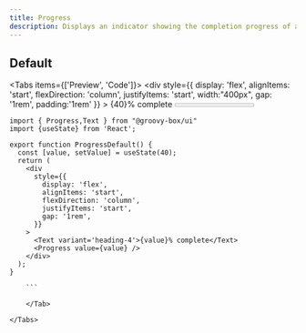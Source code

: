 ```yaml
---
title: Progress
description: Displays an indicator showing the completion progress of a task, typically displayed as a progress bar
---
```


## Default


<Tabs items={['Preview', 'Code']}>
  <Tab value='Preview'>
  <ComponenentWrapper>
       <div
      style={{
        display: 'flex',
        alignItems: 'start',
        flexDirection: 'column',
        justifyItems: 'start',
        width:"400px",
        gap: '1rem',
        padding:'1rem'
      }}
    >
      <Text alignment="left" variant="heading-5">{40}% complete</Text>
      <Progress value={40} />
    </div>
  </ComponenentWrapper>

  </Tab>
  <Tab value='Code'>
  
```tsx
import { Progress,Text } from "@groovy-box/ui"
import {useState} from 'React';

export function ProgressDefault() {
  const [value, setValue] = useState(40);
  return (
    <div
      style={{
        display: 'flex',
        alignItems: 'start',
        flexDirection: 'column',
        justifyItems: 'start',
        gap: '1rem',
      }}
    >
      <Text variant='heading-4'>{value}% complete</Text>
      <Progress value={value} />
    </div>
  );
}

    ```

    </Tab>

</Tabs>
